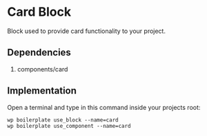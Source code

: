 # Card Block

Block used to provide card functionality to your project.

## Dependencies

1. components/card

## Implementation

Open a terminal and type in this command inside your projects root:

```shell
wp boilerplate use_block --name=card
wp boilerplate use_component --name=card
```
